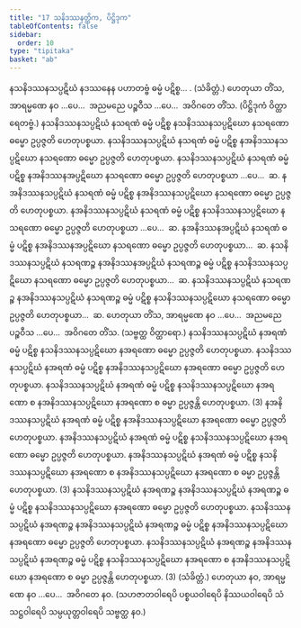 ```yaml
---
title: "17 သနိဒဿနတ္တိက, ပိဋ္ဌိဒုက"
tableOfContents: false
sidebar:
  order: 10
type: "tipitaka"
basket: "ab"
---
```



<DynamicBreadcrumb />

<Division number="90">

<Paragraph number="198">
နသနိဒဿနသပ္ပဋိဃံ နဒဿနေန ပဟာတဗ္ဗံ ဓမ္မံ ပဋိစ္စ… . (သံခိတ္တံ.)
</Paragraph>

<Paragraph number="199">
ဟေတုယာ တိံသ, အာရမ္မဏေ နဝ …ပေ…  အညမညေ ပဉ္စဝီသ …ပေ…  အဝိဂတေ တိံသ. (ပိဋ္ဌိဒုကံ ဝိတ္ထာရေတဗ္ဗံ.)
</Paragraph>

</Division>
<Division number="91">

<Paragraph number="200">
နသနိဒဿနသပ္ပဋိဃံ နသရဏံ ဓမ္မံ ပဋိစ္စ နသနိဒဿနသပ္ပဋိဃော နသရဏော ဓမ္မော ဥပ္ပဇ္ဇတိ ဟေတုပစ္စယာ. နသနိဒဿနသပ္ပဋိဃံ နသရဏံ ဓမ္မံ ပဋိစ္စ နအနိဒဿနသပ္ပဋိဃော နသရဏော ဓမ္မော ဥပ္ပဇ္ဇတိ ဟေတုပစ္စယာ. နသနိဒဿနသပ္ပဋိဃံ နသရဏံ ဓမ္မံ ပဋိစ္စ နအနိဒဿနအပ္ပဋိဃော နသရဏော ဓမ္မော ဥပ္ပဇ္ဇတိ ဟေတုပစ္စယာ …ပေ…  ဆ.
</Paragraph>

<Paragraph number="201">
နအနိဒဿနသပ္ပဋိဃံ နသရဏံ ဓမ္မံ ပဋိစ္စ နအနိဒဿနသပ္ပဋိဃော နသရဏော ဓမ္မော ဥပ္ပဇ္ဇတိ ဟေတုပစ္စယာ. နအနိဒဿနသပ္ပဋိဃံ နသရဏံ ဓမ္မံ ပဋိစ္စ နသနိဒဿနသပ္ပဋိဃော နသရဏော ဓမ္မော ဥပ္ပဇ္ဇတိ ဟေတုပစ္စယာ …ပေ…  ဆ.
</Paragraph>

<Paragraph number="202">
နအနိဒဿနအပ္ပဋိဃံ နသရဏံ ဓမ္မံ ပဋိစ္စ နအနိဒဿနအပ္ပဋိဃော နသရဏော ဓမ္မော ဥပ္ပဇ္ဇတိ ဟေတုပစ္စယာ…  ဆ.
</Paragraph>

<Paragraph number="203">
နသနိဒဿနသပ္ပဋိဃံ နသရဏဉ္စ နအနိဒဿနအပ္ပဋိဃံ နသရဏဉ္စ ဓမ္မံ ပဋိစ္စ နသနိဒဿနသပ္ပဋိဃော နသရဏော ဓမ္မော ဥပ္ပဇ္ဇတိ ဟေတုပစ္စယာ…  ဆ.
</Paragraph>

<Paragraph number="204">
နသနိဒဿနသပ္ပဋိဃံ နသရဏဉ္စ နအနိဒဿနသပ္ပဋိဃံ နသရဏဉ္စ ဓမ္မံ ပဋိစ္စ နသနိဒဿနသပ္ပဋိဃော နသရဏော ဓမ္မော ဥပ္ပဇ္ဇတိ ဟေတုပစ္စယာ…  ဆ.
</Paragraph>

<Paragraph number="205">
ဟေတုယာ တိံသ, အာရမ္မဏေ နဝ …ပေ…  အညမညေ ပဉ္စဝီသ …ပေ…  အဝိဂတေ တိံသ. (သဗ္ဗတ္ထ ဝိတ္ထာရော.)
</Paragraph>

</Division>
<Division number="92">

<Paragraph number="206">
နသနိဒဿနသပ္ပဋိဃံ နအရဏံ ဓမ္မံ ပဋိစ္စ နသနိဒဿနသပ္ပဋိဃော နအရဏော ဓမ္မော ဥပ္ပဇ္ဇတိ ဟေတုပစ္စယာ. နသနိဒဿနသပ္ပဋိဃံ နအရဏံ ဓမ္မံ ပဋိစ္စ နအနိဒဿနသပ္ပဋိဃော နအရဏော ဓမ္မော ဥပ္ပဇ္ဇတိ ဟေတုပစ္စယာ. နသနိဒဿနသပ္ပဋိဃံ နအရဏံ ဓမ္မံ ပဋိစ္စ နသနိဒဿနသပ္ပဋိဃော နအရဏော စ နအနိဒဿနသပ္ပဋိဃော နအရဏော စ ဓမ္မာ ဥပ္ပဇ္ဇန္တိ ဟေတုပစ္စယာ. (3)
</Paragraph>

</Division>
<Division number="93">

<Paragraph number="207">
နအနိဒဿနသပ္ပဋိဃံ နအရဏံ ဓမ္မံ ပဋိစ္စ နအနိဒဿနသပ္ပဋိဃော နအရဏော ဓမ္မော ဥပ္ပဇ္ဇတိ ဟေတုပစ္စယာ. နအနိဒဿနသပ္ပဋိဃံ နအရဏံ ဓမ္မံ ပဋိစ္စ နသနိဒဿနသပ္ပဋိဃော နအရဏော ဓမ္မော ဥပ္ပဇ္ဇတိ ဟေတုပစ္စယာ. နအနိဒဿနသပ္ပဋိဃံ နအရဏံ ဓမ္မံ ပဋိစ္စ နသနိဒဿနသပ္ပဋိဃော နအရဏော စ နအနိဒဿနသပ္ပဋိဃော နအရဏော စ ဓမ္မာ ဥပ္ပဇ္ဇန္တိ ဟေတုပစ္စယာ. (3)
</Paragraph>

</Division>
<Division number="94">

<Paragraph number="208">
နသနိဒဿနသပ္ပဋိဃံ နအရဏဉ္စ နအနိဒဿနသပ္ပဋိဃံ နအရဏဉ္စ ဓမ္မံ ပဋိစ္စ နသနိဒဿနသပ္ပဋိဃော နအရဏော ဓမ္မော ဥပ္ပဇ္ဇတိ ဟေတုပစ္စယာ. နသနိဒဿနသပ္ပဋိဃံ နအရဏဉ္စ နအနိဒဿနသပ္ပဋိဃံ နအရဏဉ္စ ဓမ္မံ ပဋိစ္စ နအနိဒဿနသပ္ပဋိဃော နအရဏော ဓမ္မော ဥပ္ပဇ္ဇတိ ဟေတုပစ္စယာ. နသနိဒဿနသပ္ပဋိဃံ နအရဏဉ္စ နအနိဒဿနသပ္ပဋိဃံ နအရဏဉ္စ ဓမ္မံ ပဋိစ္စ နသနိဒဿနသပ္ပဋိဃော နအရဏော စ နအနိဒဿနသပ္ပဋိဃော နအရဏော စ ဓမ္မာ ဥပ္ပဇ္ဇန္တိ ဟေတုပစ္စယာ. (3) (သံခိတ္တံ.)
</Paragraph>

<Paragraph number="209">
ဟေတုယာ နဝ, အာရမ္မဏေ နဝ …ပေ…  အဝိဂတေ နဝ. (သဟဇာတဝါရေပိ ပစ္စယဝါရေပိ နိဿယဝါရေပိ သံသဋ္ဌဝါရေပိ သမ္ပယုတ္တဝါရေပိ သဗ္ဗတ္ထ နဝ.)
</Paragraph>
</Division>